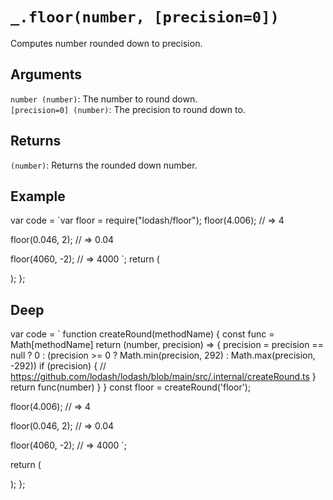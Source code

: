 # `_.floor(number, [precision=0])`

Computes number rounded down to precision.

## Arguments

`number (number)`: The number to round down.  
`[precision=0] (number)`: The precision to round down to.

## Returns

`(number)`: Returns the rounded down number.

## Example


  var code = `var floor = require("lodash/floor");
floor(4.006);
// => 4
 
floor(0.046, 2);
// => 0.04
 
floor(4060, -2);
// => 4000
`;
  return (
    <div>
      <Embed source={code} />
    </div>
  );
};

<Demo />

## Deep

  var code = `
function createRound(methodName) {
  const func = Math[methodName]
  return (number, precision) => {
    precision = precision == null ? 0 : (precision >= 0 ? Math.min(precision, 292) : Math.max(precision, -292))
    if (precision) {
      // https://github.com/lodash/lodash/blob/main/src/.internal/createRound.ts
    }
    return func(number)
  }
}
const floor = createRound('floor');

floor(4.006);
// => 4
 
floor(0.046, 2);
// => 0.04
 
floor(4060, -2);
// => 4000
`;

return (

<div>
  <Embed source={code} />
</div>
); 
};

<DeepDemo />
